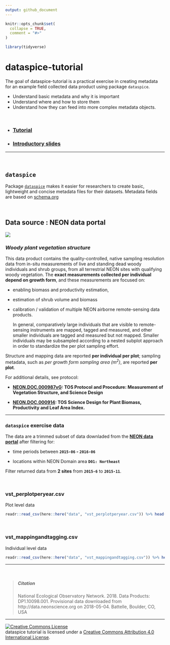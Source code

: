 ```yaml
---
output: github_document
---
```


<!-- README.md is generated from README.Rmd. Please edit that file -->

```r
knitr::opts_chunk$set(
  collapse = TRUE,
  comment = "#>"
)
```

```r
library(tidyverse)
```

# dataspice-tutorial

The goal of dataspice-tutorial is a practical exercise in creating metadata for an example field collected data product using package `dataspice`. 

- Understand basic metadata and why it is important
- Understand where and how to store them
- Understand how they can feed into more complex metadata objects.


<br>

- ### [Tutorial](http://annakrystalli.me/dataspice-tutorial/)
- ### [Introductory slides](http://annakrystalli.me/dataspice-tutorial/slides.html)

***

<br>

## `dataspice` 

Package [`dataspice`](https://github.com/ropenscilabs/dataspice) makes it easier for researchers to create basic, lightweight and concise metadata files for their datasets. Metadata fields are based on [schema.org](http://schema.org/Dataset)

<br>

## Data source : NEON data portal 

![](http://data.neonscience.org/neon-data-theme/images/logo--blue-neon-data.png)


### *Woody plant vegetation structure*

 This data product contains the quality-controlled, native sampling resolution data from in-situ measurements of live and standing dead woody individuals and shrub groups, from all terrestrial NEON sites with qualifying woody vegetation. The **exact measurements collected per individual depend on growth form**, and these measurements are focused on:  
 
- enabling biomass and productivity estimation,  
- estimation of shrub volume and biomass   
- calibration / validation of multiple NEON airborne remote-sensing data products. 

  In general, comparatively large individuals that are visible to remote-sensing instruments are mapped, tagged and measured, and other smaller individuals are tagged and measured but not mapped. Smaller individuals may be subsampled according to a nested subplot approach in order to standardize the per plot sampling effort.

Structure and mapping data are reported **per individual per plot**; sampling metadata, such as _per growth form sampling area (m<sup>2</sup>)_, are reported **per plot**. 

For additional details, see protocol:

- **[NEON.DOC.000987vG](dataspice-tutorial/data/methods/NEON.DOC.000987vF.pdf): TOS Protocol and Procedure: Measurement of Vegetation Structure, and Science Design**

- **[NEON.DOC.000914](https://github.com/annakrystalli/dataspice-tutorial/blob/master/data/methods/NEON.DOC.000914vA.pdf): TOS Science Design for Plant Biomass, Productivity and Leaf Area Index.**

***

### `dataspice` exercise data

The data are a trimmed subset of data downladed from the [**NEON data portal**](http://data.neonscience.org/browse-data) after filtering for:

- time periods between **`2015-06` - `2016-06`**

- locations within NEON Domain area **`D01: Northeast`**

Filter returned data from **2 sites** from **`2015-6`** to **`2015-11`**.

<br>

### vst_perplotperyear.csv

Plot level data

```r
readr::read_csv(here::here("data", "vst_perplotperyear.csv")) %>% head(6) %>% knitr::kable()
```

<br>

### vst_mappingandtagging.csv

Individual level data

```r
readr::read_csv(here::here("data", "vst_mappingandtagging.csv")) %>% head(6) %>% knitr::kable()
```




***

<br>

> ##### Citation
National Ecological Observatory Network. 2018. Data Products: DP1.10098.001.  Provisional data downloaded from http://data.neonscience.org on 2018-05-04. Battelle, Boulder, CO, USA

***

<a rel="license" href="http://creativecommons.org/licenses/by/4.0/"><img alt="Creative Commons License" style="border-width:0" src="https://i.creativecommons.org/l/by/4.0/88x31.png" /></a><br /><span xmlns:dct="http://purl.org/dc/terms/" property="dct:title">dataspice tutorial</span> is licensed under a <a rel="license" href="http://creativecommons.org/licenses/by/4.0/">Creative Commons Attribution 4.0 International License</a>.